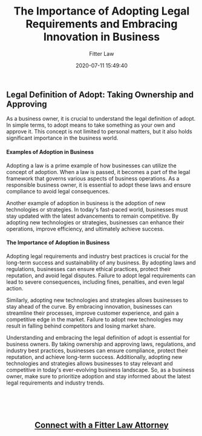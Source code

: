 ﻿---
author: Fitter Law
slug: adopt
tags:
categories:
date: 2020-07-11 15:49:40
title: The Importance of Adopting Legal Requirements and Embracing Innovation in Business
excerpt: Learn the legal definition of adopt and how it applies to businesses. Discover the importance of adopting laws, regulations, and industry best practices to ensure compliance and avoid legal consequences. Stay ahead of the competition by embracing new technologies and strategies. Prioritize adoption for long-term success in today's evolving business landscape

---

<h3><h2>Legal Definition of Adopt: Taking Ownership and Approving</h2>

<p>As a business owner, it is crucial to understand the legal definition of adopt. In simple terms, to adopt means to take something as your own and approve it. This concept is not limited to personal matters, but it also holds significant importance in the business world.</p>

<h4>Examples of Adoption in Business</h4>

<p>Adopting a law is a prime example of how businesses can utilize the concept of adoption. When a law is passed, it becomes a part of the legal framework that governs various aspects of business operations. As a responsible business owner, it is essential to adopt these laws and ensure compliance to avoid legal consequences.</p>

<p>Another example of adoption in business is the adoption of new technologies or strategies. In today's fast-paced world, businesses must stay updated with the latest advancements to remain competitive. By adopting new technologies or strategies, businesses can enhance their operations, improve efficiency, and ultimately achieve success.</p>

<h4>The Importance of Adoption in Business</h4>

<p>Adopting legal requirements and industry best practices is crucial for the long-term success and sustainability of any business. By adopting laws and regulations, businesses can ensure ethical practices, protect their reputation, and avoid legal disputes. Failure to adopt legal requirements can lead to severe consequences, including fines, penalties, and even legal action.</p>

<p>Similarly, adopting new technologies and strategies allows businesses to stay ahead of the curve. By embracing innovation, businesses can streamline their processes, improve customer experience, and gain a competitive edge in the market. Failure to adopt new technologies may result in falling behind competitors and losing market share.</p>



<p>Understanding and embracing the legal definition of adopt is essential for business owners. By taking ownership and approving laws, regulations, and industry best practices, businesses can ensure compliance, protect their reputation, and achieve long-term success. Additionally, adopting new technologies and strategies allows businesses to stay relevant and competitive in today's ever-evolving business landscape. So, as a business owner, make sure to prioritize adoption and stay informed about the latest legal requirements and industry trends.</p></h3>
&nbsp;

&nbsp;
<h2 style="text-align: center;"><a href="https://fitterlaw.com/login/">Connect with a Fitter Law Attorney</a></h2>
&nbsp;

&nbsp;

